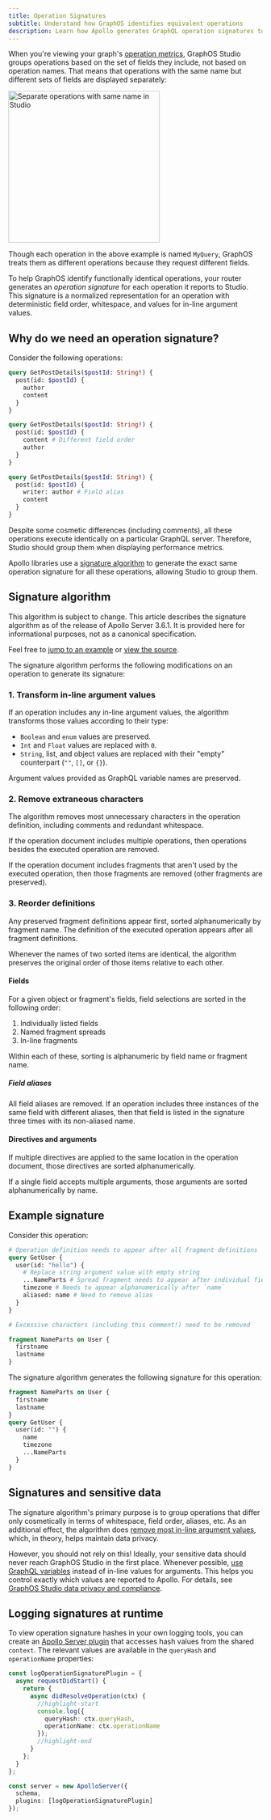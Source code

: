 ```yaml
---
title: Operation Signatures
subtitle: Understand how GraphOS identifies equivalent operations
description: Learn how Apollo generates GraphQL operation signatures to group functionally identical operations for accurate performance analysis.
---
```


When you're viewing your graph's [operation metrics](./operations), GraphOS Studio groups operations based on the set of fields they include, not based on operation names. That means that operations with the same name but different sets of fields are displayed separately:

<img
  src="../img/separate-operations.jpg"
  alt="Separate operations with same name in Studio"
  className="screenshot"
  width="300"
/>

Though each operation in the above example is named `MyQuery`, GraphOS treats them as different operations because they request different fields.

To help GraphOS identify functionally identical operations, your router generates an _operation signature_ for each operation it reports to Studio. This signature is a normalized representation for an operation with deterministic field order, whitespace, and values for in-line argument values.

## Why do we need an operation signature?

Consider the following operations:

```graphql {10-11,17}
query GetPostDetails($postId: String!) {
  post(id: $postId) {
    author
    content
  }
}

query GetPostDetails($postId: String!) {
  post(id: $postId) {
    content # Different field order
    author
  }
}

query GetPostDetails($postId: String!) {
  post(id: $postId) {
    writer: author # Field alias
    content
  }
}
```

Despite some cosmetic differences (including comments), all these operations execute identically on a particular GraphQL server. Therefore, Studio should group them when displaying performance metrics.

Apollo libraries use a [signature algorithm](#signature-algorithm) to generate the exact same operation signature for all these operations, allowing Studio to group them.

## Signature algorithm

<Note>

This algorithm is subject to change. This article describes the signature algorithm as of the release of Apollo Server 3.6.1. It is provided here for informational purposes, not as a canonical specification.

</Note>

Feel free to [jump to an example](#example-signature) or [view the source](https://github.com/apollographql/apollo-utils/blob/main/packages/usageReporting/src/signature.ts).

The signature algorithm performs the following modifications on an operation to generate its signature:

### 1. Transform in-line argument values

If an operation includes any in-line argument values, the algorithm transforms those values according to their type:

- `Boolean` and `enum` values are preserved.
- `Int` and `Float` values are replaced with `0`.
- `String`, list, and object values are replaced with their "empty" counterpart (`""`, `[]`, or `{}`).

<Note>

Argument values provided as GraphQL variable names are preserved.

</Note>

### 2. Remove extraneous characters

The algorithm removes most unnecessary characters in the operation definition, including comments and redundant whitespace.

If the operation document includes multiple operations, then operations besides the executed operation are removed.

If the operation document includes fragments that aren't used by the executed operation, then those fragments are removed (other fragments are preserved).

### 3. Reorder definitions

Any preserved fragment definitions appear first, sorted alphanumerically by fragment name. The definition of the executed operation appears after all fragment definitions.

<Note>

Whenever the names of two sorted items are identical, the algorithm preserves the original order of those items relative to each other.

</Note>

#### Fields

For a given object or fragment's fields, field selections are sorted in the following order:

1. Individually listed fields
2. Named fragment spreads
3. In-line fragments

Within each of these, sorting is alphanumeric by field name or fragment name.

##### Field aliases

All field aliases are removed. If an operation includes three instances of the same field with different aliases, then that field is listed in the signature three times with its non-aliased name.

#### Directives and arguments

If multiple directives are applied to the same location in the operation document, those directives are sorted alphanumerically.

If a single field accepts multiple arguments, those arguments are sorted alphanumerically by name.

## Example signature

Consider this operation:

```graphql
# Operation definition needs to appear after all fragment definitions
query GetUser {
  user(id: "hello") {
    # Replace string argument value with empty string
    ...NameParts # Spread fragment needs to appear after individual fields
    timezone # Needs to appear alphanumerically after `name`
    aliased: name # Need to remove alias
  }
}

# Excessive characters (including this comment!) need to be removed

fragment NameParts on User {
  firstname
  lastname
}
```

The signature algorithm generates the following signature for this operation:

```graphql
fragment NameParts on User {
  firstname
  lastname
}
query GetUser {
  user(id: "") {
    name
    timezone
    ...NameParts
  }
}
```

## Signatures and sensitive data

The signature algorithm's primary purpose is to group operations that differ only cosmetically in terms of whitespace, field order, aliases, etc. As an additional effect, the algorithm does [remove most in-line argument values](#1-transform-in-line-argument-values), which, in theory, helps maintain data privacy.

However, you should not rely on this! Ideally, your sensitive data should never reach GraphOS Studio in the first place. Whenever possible, [use GraphQL variables](/react/data/operation-best-practices/#use-graphql-variables-to-provide-arguments) instead of in-line values for arguments. This helps you control exactly which values are reported to Apollo. For details, see [GraphOS Studio data privacy and compliance](../data-privacy/).

## Logging signatures at runtime
To view operation signature hashes in your own logging tools, you can create an [Apollo Server plugin](/apollo-server/integrations/plugins/) that accesses hash values from the shared `context`. The relevant values are available in the `queryHash` and `operationName` properties:

<MultiCodeBlock>

```ts title="index.ts"
const logOperationSignaturePlugin = {
  async requestDidStart() {
    return {
      async didResolveOperation(ctx) {
        //highlight-start
        console.log({
          queryHash: ctx.queryHash,
          operationName: ctx.operationName
        });
        //highlight-end
      }
    };
  }
};

const server = new ApolloServer({
  schema,
  plugins: [logOperationSignaturePlugin]
});
```
</MultiCodeBlock>

